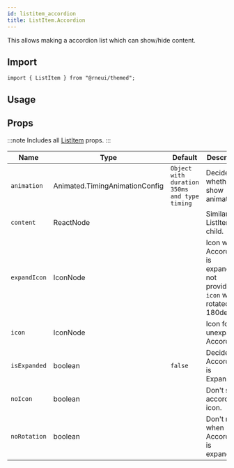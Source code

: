 ```yaml
---
id: listitem_accordion
title: ListItem.Accordion
---
```



This allows making a accordion list which can show/hide content.

## Import

```tsx
import { ListItem } from "@rneui/themed";
```

## Usage

<Usage />

## Props

:::note
Includes all [ListItem](listitem#props) props.
:::

<div class='table-responsive'>

| Name         | Type                           | Default                                      | Description                                                                     |
| ------------ | ------------------------------ | -------------------------------------------- | ------------------------------------------------------------------------------- |
| `animation`  | Animated.TimingAnimationConfig | `Object with duration 350ms and type timing` | Decide whether to show animation.                                               |
| `content`    | ReactNode                      |                                              | Similar to ListItem's child.                                                    |
| `expandIcon` | IconNode                       |                                              | Icon when Accordion is expanded, if not provided `icon` will be rotated 180deg. |
| `icon`       | IconNode                       |                                              | Icon for unexpanded Accordion.                                                  |
| `isExpanded` | boolean                        | `false`                                      | Decide if Accordion is Expanded.                                                |
| `noIcon`     | boolean                        |                                              | Don't show accordion icon.                                                      |
| `noRotation` | boolean                        |                                              | Don't rotate when Accordion is expanded.                                        |

</div>
